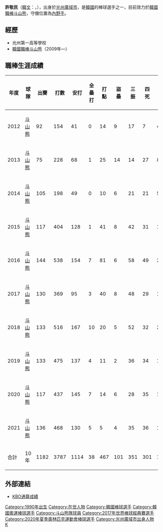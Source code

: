 {{Infobox KBO player|
|name=許敬民|
|image=2016 10 04 단상인사 1 허경민.jpg|
|width=300|
|position=內野手|
|team=斗山熊|
|number=13|
|bats=右|
|throws=右|
|birthdate={{birth_date_and_age|1990|8|26|mf=y}}|
|birthplace={{KOR}}[[光州廣域市|光州廣域市]]|
|debutdate=4月8日
|debutyear=2012年
|debutteam=斗山熊
|statyear=2021年球季
|stat1label=打擊率
|stat1value=0.294
|stat2label=全壘打
|stat2value=38
|stat3label=打點
|stat3value=467
|stat4label=盜壘
|stat4value=101
|teams=<nowiki></nowiki> 
*[[斗山熊|斗山熊]] (2009年－)
| medaltemplates=
{{MedalSport|男子[[棒球|棒球]]}}
{{MedalCountry|{{KOR}}}}
{{MedalCompetition|[[世界棒球12強賽|世界棒球12強賽]]}}
{{MedalGold|[[2015年世界棒球12強賽|2015年 東京]]|隊際}}
{{MedalSilver|[[2019年世界棒球12強賽|2019年 東京]]|隊際}}
}}

'''許敬民'''（[[韓文|韓文]]：'''{{lang|ko|허경민}}'''，{{bd|1990年|8月26日||}}），出身於[[光州|光州]][[廣域市|廣域市]]，是[[韓國|韓國]]的棒球選手之一，目前效力於[[韓國職棒|韓國職棒]][[斗山熊|斗山熊]]，守備位置為[[內野手|內野手]]。

==經歷==
*光州第一高等學校
*[[韓國職棒|韓國職棒]][[斗山熊|斗山熊]]（2009年—）

==職棒生涯成績==
{| class="wikitable" width="1000px"
|- align="center" 
!年度!!球隊!!出賽!!打數!!安打!!全壘打!!打點!!盜壘!!三振!!四死!!壘打數!!雙殺打!!打擊率!!上壘率!!長打率!!OPS
|- align="center"
|2012||[[斗山熊|斗山熊]]||92||154||41||0||14||9||17||7||49||7||0.266||0.317||0.313||0.636
|- align="center"
|2013||[[斗山熊|斗山熊]]||75||228||68||1||25||14||14||27||82||7||0.298||0.387||0.360||0.476
|- align="center"
|2014||[[斗山熊|斗山熊]]||105||198||49||0||10||6||21||21||59||7||0.247||0.335||0.298||0.633
|- align="center"
|2015||[[斗山熊|斗山熊]]||117||404||128||1||41||8||42||31||155||11||0.317||0.373||0.384||0.757
|- align="center"
|2016||[[斗山熊|斗山熊]]||144||538||154||7||81||6||58||49||207||14||0.286||0.360||0.385||0.745
|- align="center"
|2017||[[斗山熊|斗山熊]]||130||369||95||3||40||8||48||29||128||15||0.257||0.327||0.347||0.647
|- align="center"
|2018||[[斗山熊|斗山熊]]||133||516||167||10||20||5||52||32||237||15||0.324||0.376||0.459||0.385
|- align="center"
|2019||[[斗山熊|斗山熊]]||133||475||137||4||11||2||36||34||176||16||0.288||0.350||0.371||0.721
|- align="center"
|2020||[[斗山熊|斗山熊]]||117||437||145||7||14||6||28||35||193||10||0.332||0.382||0.442||0.824 
|- align="center"
|2021||[[斗山熊|斗山熊]]||136||468||130||5||5||4||35||36||171||21||0.278||0.338||0.365||0.703
|- style="background:#131230;color:#FFFFFF" align="center" 
|合計||10年||1182||3787||1114||38||467||101||351||301||1457||123||0.294||0.358||0.385||0.472
|}

==外部連結==
* [https://www.koreabaseball.com/Record/Player/HitterDetail/Total.aspx?playerId=79240 KBO通算成績] {{Wayback|url=https://www.koreabaseball.com/Record/Player/HitterDetail/Total.aspx?playerId=79240 |date=20190213184146 }} {{ko icon}}

{{斗山熊隊球員名單}}
{{2015年世界棒球12強賽韓國成棒代表隊}}
{{2017年世界棒球經典賽韓國成棒代表隊}}
{{2019年世界棒球12強賽韓國成棒代表隊}}
{{2020年夏季奧林匹克運動會韓國成棒代表隊}}
{{DEFAULTSORT:Heo Kyeong Min}}
[[Category:1990年出生|Category:1990年出生]]
[[Category:在世人物|Category:在世人物]]
[[Category:韓國棒球選手|Category:韓國棒球選手]]
[[Category:韓國奧運棒球選手|Category:韓國奧運棒球選手]]
[[Category:斗山熊隊球員|Category:斗山熊隊球員]]
[[Category:2017年世界棒球經典賽選手|Category:2017年世界棒球經典賽選手]]
[[Category:2020年夏季奧林匹克運動會棒球選手|Category:2020年夏季奧林匹克運動會棒球選手]]
[[Category:光州廣域市出身人物|Category:光州廣域市出身人物]]
[[Category:許姓|K]]